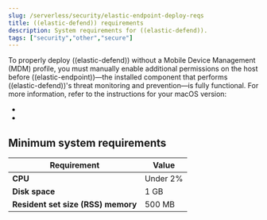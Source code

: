 ```yaml
---
slug: /serverless/security/elastic-endpoint-deploy-reqs
title: ((elastic-defend)) requirements
description: System requirements for ((elastic-defend)).
tags: ["security","other","secure"]
---
```


<div id="elastic-endpoint-deploy-reqs"></div>

To properly deploy ((elastic-defend)) without a Mobile Device Management (MDM) profile, you must manually enable additional permissions on the host before ((elastic-endpoint))—the installed component that performs ((elastic-defend))'s threat monitoring and prevention—is fully functional. For more information, refer to the instructions for your macOS version:

* <DocLink slug="/serverless/security/install-endpoint-manually" />
* <DocLink slug="/serverless/security/deploy-elastic-endpoint-ven" />

## Minimum system requirements

| Requirement                        | Value    |
|------------------------------------|----------|
| **CPU**                            | Under 2% |
| **Disk space**                     | 1 GB     |
| **Resident set size (RSS) memory** | 500 MB   |



